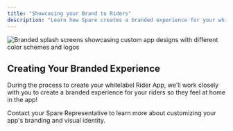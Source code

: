 ```yaml
---
title: "Showcasing your Brand to Riders"
description: "Learn how Spare creates a branded experience for your whitelabel Rider App to make riders feel at home in your custom app."
---
```


![Branded splash screens showcasing custom app designs with different color schemes and logos](/images/spare-rider/branding/branded-splash-screens.png)

## Creating Your Branded Experience

During the process to create your whitelabel Rider App, we'll work closely with you to create a branded experience for your riders so they feel at home in the app! 

Contact your Spare Representative to learn more about customizing your app's branding and visual identity.
